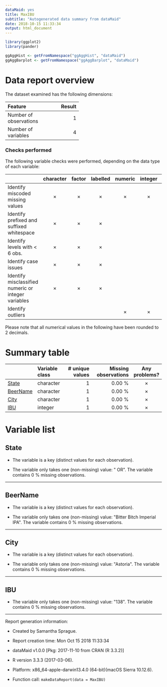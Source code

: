 ```yaml
---
dataMaid: yes
title: MaxIBU
subtitle: "Autogenerated data summary from dataMaid"
date: 2018-10-15 11:33:34
output: html_document
---
```

```r
library(ggplot2)
library(pander)
```
```r
ggAggHist <- getFromNamespace("ggAggHist", "dataMaid")
ggAggBarplot <- getFromNamespace("ggAggBarplot", "dataMaid")
```
# Data report overview
The dataset examined has the following dimensions:


---------------------------------
Feature                    Result
------------------------ --------
Number of observations          1

Number of variables             4
---------------------------------




### Checks performed
The following variable checks were performed, depending on the data type of each variable:

------------------------------------------------------------------------------------------------------------------------------
&nbsp;                                                 character   factor    labelled   numeric   integer   logical    Date   
----------------------------------------------------- ----------- --------- ---------- --------- --------- --------- ---------
Identify miscoded missing values                        &times;    &times;   &times;    &times;   &times;                     

Identify prefixed and suffixed whitespace               &times;    &times;   &times;                                          

Identify levels with < 6 obs.                           &times;    &times;   &times;                                          

Identify case issues                                    &times;    &times;   &times;                                          

Identify misclassified numeric or integer variables     &times;    &times;   &times;                                          

Identify outliers                                                                       &times;   &times;             &times; 
------------------------------------------------------------------------------------------------------------------------------




Please note that all numerical values in the following have been rounded to 2 decimals.


# Summary table

--------------------------------------------------------------------------------------
&nbsp;       Variable class     # unique values   Missing observations  Any problems? 
------------ ---------------- ----------------- ---------------------- ---------------
[State]      character                        1                 0.00 %     &times;    

[BeerName]   character                        1                 0.00 %     &times;    

[City]       character                        1                 0.00 %     &times;    

[IBU]        integer                          1                 0.00 %     &times;    
--------------------------------------------------------------------------------------




# Variable list
## State

* The variable is a key (distinct values for each observation).
 
 * The variable only takes one (non-missing) value: \" OR\". The variable contains 0 \% missing observations.



---

## BeerName

* The variable is a key (distinct values for each observation).
 
 * The variable only takes one (non-missing) value: \"Bitter Bitch Imperial IPA\". The variable contains 0 \% missing observations.



---

## City

* The variable is a key (distinct values for each observation).
 
 * The variable only takes one (non-missing) value: \"Astoria\". The variable contains 0 \% missing observations.



---

## IBU

* The variable only takes one (non-missing) value: \"138\". The variable contains 0 \% missing observations.



---



Report generation information:

 *  Created by Samantha Sprague.

 *  Report creation time: Mon Oct 15 2018 11:33:34

 *  dataMaid v1.0.0 [Pkg: 2017-11-10 from CRAN (R 3.3.2)]

 *  R version 3.3.3 (2017-03-06).

 *  Platform: x86_64-apple-darwin13.4.0 (64-bit)(macOS Sierra 10.12.6).

 *  Function call: `makeDataReport(data = MaxIBU)`

